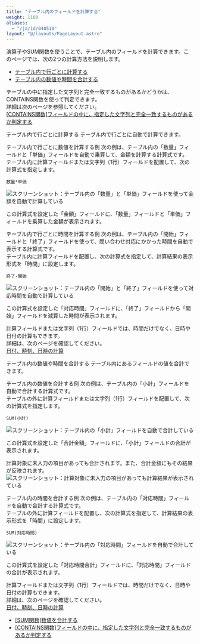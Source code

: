 ```yaml
---
title: "テーブル内のフィールドを計算する"
weight: 1100
aliases:
  - "/ja/id/040510"
layout: "@/layouts/PageLayout.astro"
---
```




演算子やSUM関数を使うことで、テーブル内のフィールドを計算できます。このページでは、次の2つの計算方法を説明します。

* [テーブル内で行ごとに計算する](#autocalc_table_autocalc_10)
* [テーブル内の数値や時間を合計する](#autocalc_table_autocalc_20)

<Note>

テーブルの中に指定した文字列と完全一致するものがあるかどうかは、CONTAINS関数を使って判定できます。  
詳細は次のページを参照してください。  
[[CONTAINS関数]フィールドの中に、指定した文字列と完全一致するものがあるか判定する](/k/ja/id/040506.html)

</Note>

<Heading id="autocalc_table_autocalc_10">テーブル内で行ごとに計算する</Heading>
テーブル内で行ごとに自動で計算できます。

<Heading level={3} id="autocalc_table_autocalc_1010">テーブル内で行ごとに数値を計算する例</Heading>
次の例は、テーブル内の「数量」フィールドと「単価」フィールドを自動で乗算して、金額を計算する計算式です。  
テーブル内に計算フィールドまたは文字列（1行）フィールドを配置して、次の計算式を指定します。

```plaintext {copy=true}
数量*単価
```

<Img src="/k/kintone/img-ja/table_autocalc_18.png" alt="スクリーンショット：テーブル内の「数量」と「単価」フィールドを使って金額を自動で計算している" />

この計算式を設定した「金額」フィールドに、「数量」フィールドと「単価」フィールドを乗算した金額が表示されます。

<Heading level={3} id="autocalc_table_autocalc_1020">テーブル内で行ごとに時間を計算する例</Heading>
次の例は、テーブル内の「開始」フィールドと「終了」フィールドを使って、問い合わせ対応にかかった時間を自動で表示する計算式です。  
テーブル内に計算フィールドを配置し、次の計算式を指定して、計算結果の表示形式を「時間」に設定します。

```plaintext {copy=true}
終了-開始
```

<Img src="/k/kintone/img-ja/table_autocalc_12.png" alt="スクリーンショット：テーブル内の「開始」と「終了」フィールドを使って対応時間を自動で計算している" />

この計算式を設定した「対応時間」フィールドに、「終了」フィールドから「開始」フィールドを減算した時間が表示されます。

<Note>

計算フィールドまたは文字列（1行）フィールドでは、時間だけでなく、日時や日付の計算もできます。  
詳細は、次のページを確認してください。  
[日付、時刻、日時の計算](/k/ja/id/040502.html)

</Note>

<Heading id="autocalc_table_autocalc_20">テーブル内の数値や時間を合計する</Heading>
テーブル内にあるフィールドの値を合計できます。

<Heading level={3} id="autocalc_table_autocalc_2010">テーブル内の数値を合計する例</Heading>
次の例は、テーブル内の「小計」フィールドを自動で合計する計算式です。  
テーブルの外に計算フィールドまたは文字列（1行）フィールドを配置して、次の計算式を指定します。

```plaintext {copy=true}
SUM(小計)
```

<Img src="/k/kintone/img-ja/table_autocalc_11.png" alt="スクリーンショット：テーブル内の「小計」フィールドを自動で合計している" />

この計算式を設定した「合計金額」フィールドに、「小計」フィールドの合計が表示されます。

<Note>

計算対象に未入力の項目があっても合計されます。また、合計金額にもその結果が反映されます。
<Img src="/k/kintone/img-ja/table_autocalc_13.png" alt="スクリーンショット：計算対象に未入力の項目があっても計算結果が表示されている" />

</Note>

<Heading level={3} id="autocalc_table_autocalc_2020">テーブル内の時間を合計する例</Heading>
次の例は、テーブル内の「対応時間」フィールドを自動で合計する計算式です。  
テーブルの外に計算フィールドを配置し、次の計算式を指定して、計算結果の表示形式を「時間」に設定します。

```plaintext {copy=true}
SUM(対応時間)
```

<Img src="/k/kintone/img-ja/table_autocalc_14.png" alt="スクリーンショット：テーブル内の「対応時間」フィールドを自動で合計している" />

この計算式を設定した「対応時間合計」フィールドに、「対応時間」フィールドの合計が表示されます。

<Note>

計算フィールドまたは文字列（1行）フィールドでは、時間だけでなく、日時や日付の計算もできます。  
詳細は、次のページを確認してください。  
[日付、時刻、日時の計算](/k/ja/id/040502.html)

</Note>

<Reference>

* [[SUM関数]数値を合計する](/k/ja/id/040807.html)
* [[CONTAINS関数]フィールドの中に、指定した文字列と完全一致するものがあるか判定する](/k/ja/id/040506.html)

</Reference>
